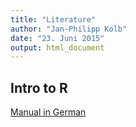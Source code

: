 ```yaml
---
title: "Literature"
author: "Jan-Philipp Kolb"
date: "23. Juni 2015"
output: html_document
---
```


## Intro to R

[Manual in German](http://cran.r-project.org/doc/contrib/Grosz+Peters-R-Reader.pdf)

